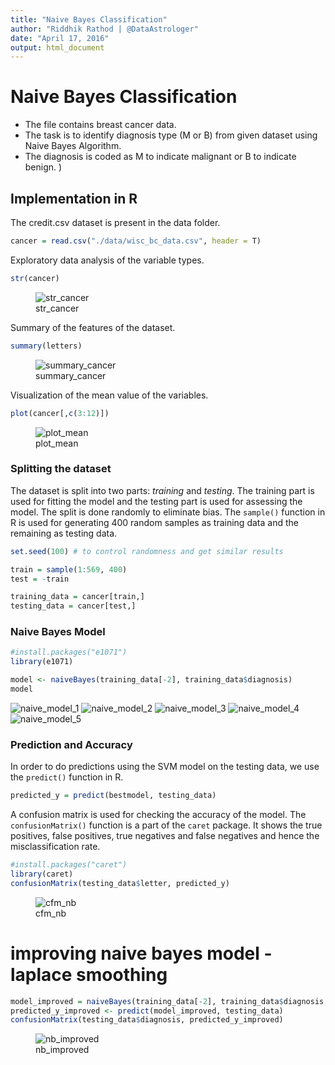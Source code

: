 ```yaml
---
title: "Naive Bayes Classification"
author: "Riddhik Rathod | @DataAstrologer"
date: "April 17, 2016"
output: html_document
---
```


# Naive Bayes Classification
* The file contains breast cancer data.
* The task  is to identify diagnosis type (M or B) from given dataset using Naive Bayes Algorithm.
* The diagnosis is coded as M to indicate malignant or B to indicate benign. )

## Implementation in R

The credit.csv dataset is present in the data folder.
```r
cancer = read.csv("./data/wisc_bc_data.csv", header = T)
```

Exploratory data analysis of the variable types.
```r
str(cancer)
```
![str_cancer](./data/images/str_cancer.png)

Summary of the features of the dataset.
```r
summary(letters)
```
![summary_cancer](./data/images/summary_cancer.png)

Visualization of the mean value of the variables. 
```r
plot(cancer[,c(3:12)])
```
![plot_mean](./data/images/plot_mean.png)

### Splitting the dataset

The dataset is split into two parts: *training* and *testing*. The training part is used for fitting the model and the testing part is used for assessing the model. The split is done randomly to eliminate bias. The ```sample()``` function in R is used for generating 400 random samples as training data and the remaining as testing data. 
```r
set.seed(100) # to control randomness and get similar results

train = sample(1:569, 400)
test = -train

training_data = cancer[train,]
testing_data = cancer[test,]
```

### Naive Bayes Model

```r
#install.packages("e1071")
library(e1071)

model <- naiveBayes(training_data[-2], training_data$diagnosis)
model
```
![naive_model_1](./data/images/naive_model_1.png)
![naive_model_2](./data/images/naive_model_2.png)
![naive_model_3](./data/images/naive_model_3.png)
![naive_model_4](./data/images/naive_model_4.png)
![naive_model_5](./data/images/naive_model_5.png)

### Prediction and Accuracy

In order to do predictions using the SVM model on the testing data, we use the ```predict()``` function in R.
```r
predicted_y = predict(bestmodel, testing_data)
```

A confusion matrix is used for checking the accuracy of the model. The ```confusionMatrix()``` function is a part of the ```caret``` package. It shows the true positives, false positives, true negatives and false negatives and hence the misclassification rate. 
```r
#install.packages("caret")
library(caret)
confusionMatrix(testing_data$letter, predicted_y)
```
![cfm_nb](./data/images/cfm_nb.png)


# improving naive bayes model - laplace smoothing
```r
model_improved = naiveBayes(training_data[-2], training_data$diagnosis, laplace = 1)
predicted_y_improved <- predict(model_improved, testing_data)
confusionMatrix(testing_data$diagnosis, predicted_y_improved)
```
![nb_improved](./data/images/nb_improved.png)